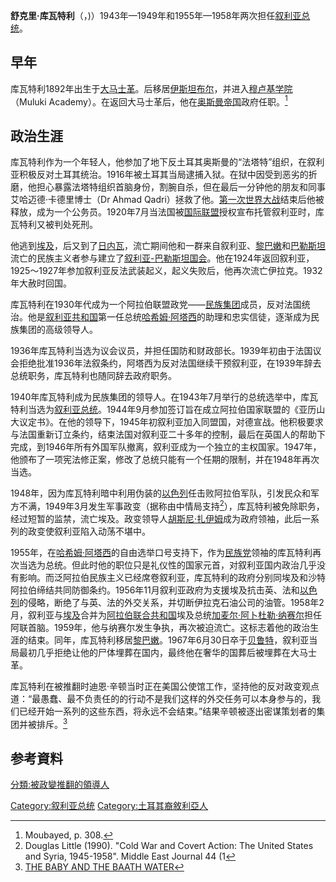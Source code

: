 {{Infobox President
| name          = 舒克里·库瓦特利 <br>شكري القوتلي
| image         = Portrait of Shukri al-Quwatli in 1943.jpeg
| imagesize     = 
| order         = [[叙利亚总统|叙利亚总统]]
| primeminister = 
| vicepresident = 
| term_start    = 1943年8月17日
| term_end      = 1949年3月30日
| predecessor   = [[阿塔·阿尤比|阿塔·阿尤比]]
| successor     = [[胡斯尼·扎伊姆|胡斯尼·扎伊姆]](军事统治)
| term_start2    = 1955年9月6日
| term_end2      = 1958年2月22日
| predecessor2   = [[哈希姆·阿塔西|哈希姆·阿塔西]]
| successor2     = [[加麦尔·阿卜杜勒·纳赛尔|加麦尔·阿卜杜勒·纳赛尔]]([[阿拉伯联合共和国|阿拉伯联合共和国]])
| birth_date    = 1891年
| birth_place   = [[叙利亚|叙利亚]][[大马士革|大马士革]]
| death_date  = 1967年6月30日 (76岁)
| death_place = [[黎巴嫩|黎巴嫩]][[贝鲁特|贝鲁特]]
| spouse        = 
| party         = [[民族集团_(叙利亚)|民族集团]] (至1947年)<br>[[民族党_(叙利亚)|民族党]] (1947年起)
| religion      = [[逊尼派|逊尼派]]
}}
'''舒克里·库瓦特利'''（{{lang-ar|شكري القوتلي}}，{{bd|1891年||1967年|6月30日|}})）1943年—1949年和1955年—1958年两次担任[[叙利亚总统|叙利亚总统]]。

==早年==
库瓦特利1892年出生于[[大马士革|大马士革]]。后移居[[伊斯坦布尔|伊斯坦布尔]]，并进入[[穆卢基学院|穆卢基学院]]（Muluki Academy）。在返回大马士革后，他在[[奥斯曼帝国|奥斯曼帝国]]政府任职。<ref>Moubayed, p. 308.</ref>

==政治生涯==
库瓦特利作为一个年轻人，他参加了地下反土耳其奥斯曼的“法塔特”组织，在叙利亚积极反对土耳其统治。1916年被土耳其当局逮捕入狱。在狱中因受到恶劣的折磨，他担心暴露法塔特组织首脑身份，割腕自杀，但在最后一分钟他的朋友和同事艾哈迈德·卡德里博士（Dr Ahmad Qadri）拯救了他。[[第一次世界大战|第一次世界大战]]结束后他被释放，成为一个公务员。1920年7月当法国被[[国际联盟|国际联盟]]授权宣布托管叙利亚时，库瓦特利又被判处死刑。

他逃到[[埃及|埃及]]，后又到了[[日内瓦|日内瓦]]，流亡期间他和一群来自叙利亚、[[黎巴嫩|黎巴嫩]]和[[巴勒斯坦|巴勒斯坦]]流亡的民族主义者参与建立了[[叙利亚-巴勒斯坦国会|叙利亚-巴勒斯坦国会]]。他在1924年返回叙利亚，1925～1927年参加叙利亚反法武装起义，起义失败后，他再次流亡伊拉克。1932年大赦时回国。
 
库瓦特利在1930年代成为一个阿拉伯联盟政党——[[民族集团_(叙利亚)|民族集团]]成员，反对法国统治。他是[[叙利亚共和国|叙利亚共和国]]第一任总统[[哈希姆·阿塔西|哈希姆·阿塔西]]的助理和忠实信徒，逐渐成为民族集团的高级领导人。

1936年库瓦特利当选为议会议员，并担任国防和财政部长。1939年初由于法国议会拒绝批准1936年法叙条约，阿塔西为反对法国继续干预叙利亚，在1939年辞去总统职务，库瓦特利也随同辞去政府职务。

1940年库瓦特利成为民族集团的领导人。在1943年7月举行的总统选举中，库瓦特利当选为[[叙利亚总统|叙利亚总统]]。1944年9月参加签订旨在成立阿拉伯国家联盟的《亚历山大议定书》。在他的领导下，1945年初叙利亚加入同盟国，对德宣战。他积极要求与法国重新订立条约，结束法国对叙利亚二十多年的控制，最后在英国人的帮助下完成，到1946年所有外国军队撤离，叙利亚成为一个独立的主权国家。1947年，他颁布了一项宪法修正案，修改了总统只能有一个任期的限制，并在1948年再次当选。

1948年，因为库瓦特利暗中利用伪装的[[以色列|以色列]]任击败阿拉伯军队，引发民众和军方不满，1949年3月发生军事政变（据称由中情局支持<ref>Douglas Little (1990). "Cold War and Covert Action: The United States and Syria, 1945-1958". Middle East Journal 44 (1</ref>），库瓦特利被免除职务，经过短暂的监禁，流亡埃及。政变领导人[[胡斯尼·扎伊姆|胡斯尼·扎伊姆]]成为政府领袖，此后一系列的政变使叙利亚陷入动荡不堪中。

1955年，在[[哈希姆·阿塔西|哈希姆·阿塔西]]的自由选举口号支持下，作为[[民族党_(叙利亚)|民族党]]领袖的库瓦特利再次当选为总统。但此时他的职位只是礼仪性的国家元首，对叙利亚国内政治几乎没有影响。而泛阿拉伯民族主义已经席卷叙利亚，库瓦特利的政府分别同埃及和沙特阿拉伯缔结共同防御条约。1956年11月叙利亚政府为支援埃及抗击英、法和[[以色列|以色列]]的侵略，断绝了与英、法的外交关系，并切断伊拉克石油公司的油管。1958年2月，叙利亚与[[埃及|埃及]]合并为[[阿拉伯联合共和国|阿拉伯联合共和国]]埃及总统[[加麦尔·阿卜杜勒·纳赛尔|加麦尔·阿卜杜勒·纳赛尔]]担任阿联首脑。1959年，他与纳赛尔发生争执，再次被迫流亡。这标志着他的政治生涯的结束。同年，库瓦特利移居[[黎巴嫩|黎巴嫩]]。1967年6月30日卒于[[贝鲁特|贝鲁特]]，叙利亚当局最初几乎拒绝让他的尸体埋葬在国内，最终他在奢华的国葬后被埋葬在大马士革。

库瓦特利在被推翻时迪恩·辛顿当时正在美国公使馆工作，坚持他的反对政变观点道：“最愚蠢、最不负责任的的行动不是我们这样的外交任务可以本身参与的，我们已经开始一系列的这些东西，将永远不会结束。”结果辛顿被逐出密谋策划者的集团并被排斥。<ref>[http://www.bbc.co.uk/blogs/adamcurtis/2011/06/the_baby_and_the_baath_water.html THE BABY AND THE BAATH WATER]</ref>

== 参考資料 ==
{{reflist}}

{{s-start}}
{{succession box|title=[[叙利亚总统|叙利亚总统]]|before=[[阿塔·阿尤比|阿塔·阿尤比]]|after=[[胡斯尼·扎伊姆|胡斯尼·扎伊姆]](军事统治)|years=1943–1949}}
{{succession box|title=[[叙利亚总统|叙利亚总统]]|before=[[哈希姆·阿塔西|哈希姆·阿塔西]]|after=[[加麦尔·阿卜杜勒·纳赛尔|加麦尔·阿卜杜勒·纳赛尔]] ([[阿拉伯联合共和国|UAR]])|years=1955–1958}}
{{s-end}}
{{敘利亞總統}}
{{Authority control}}

{{DEFAULTSORT:Quwatli, Shukri al-}}
[[Category:叙利亚总统|Category:叙利亚总统]]
[[Category:土耳其裔敘利亞人|Category:土耳其裔敘利亞人]]
[[分類:被政變推翻的領導人|分類:被政變推翻的領導人]]